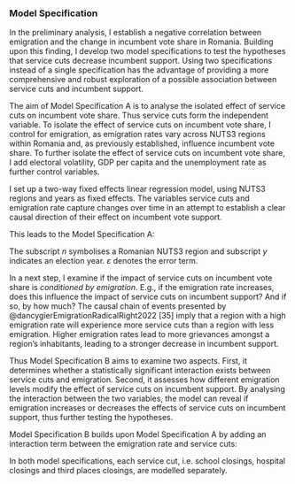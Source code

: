 ### Model Specification
<!-- Empirical specification based on operationalised variables -->

<!-- Intro -->
In the preliminary analysis, I establish a negative correlation between emigration and the change in incumbent vote share in Romania. Building upon this  finding, I develop two model specifications to test the hypotheses that service cuts decrease incumbent support. Using two specifications instead of a single specification has the advantage of providing a more comprehensive and robust exploration of a possible association between service cuts and incumbent support.

<!-- Model Specification A -->
The aim of Model Specification A is to analyse the isolated effect of service cuts on incumbent vote share. Thus service cuts form the independent variable. To isolate the effect of service cuts on incumbent vote share, I control for emigration, as emigration rates vary across NUTS3 regions within Romania and, as previously established, influence incumbent vote share. To further isolate the effect of service cuts on incumbent vote share, I add electoral volatility, GDP per capita and the unemployment rate as further control variables.

I set up a two-way fixed effects linear regression model, using NUTS3 regions and years as fixed effects. The variables service cuts and emigration rate capture changes over time in an attempt to establish a clear causal direction of their effect on incumbent vote support.

This leads to the Model Specification A:

\begin{equation*}
\begin{aligned}
Incumbent \; Vote \; Share \; Change_{n,y} = \beta_n & + \beta_y & \\
& + \beta_1Service \; Cuts_{n, y} \\
& + \beta_2External \; Emigration \; Rate_{n, y} \\
& + \beta_3Electoral \; Volatility_{n, y} \\
& + \beta_4GDP_{n, y} \\
& + \beta_5Unemployment_{n, y} \\
& + \varepsilon
\end{aligned}
\end{equation*}

The subscript $n$ symbolises a Romanian NUTS3 region and subscript $y$ indicates an election year. $ε$ denotes the error term.

<!-- Model Specification B -->
In a next step, I examine if the impact of service cuts on incumbent vote share is *conditioned by emigration*. E.g., if the emigration rate increases, does this influence the impact of service cuts on incumbent support? And if so, by how much? The causal chain of events presented by @dancygierEmigrationRadicalRight2022 [35] imply that a region with a high emigration rate will experience more service cuts than a region with less emigration. Higher emigration rates lead to more grievances amongst a region’s inhabitants, leading to a stronger decrease in incumbent support.

Thus Model Specification B aims to examine two aspects. First, it determines whether a statistically significant interaction exists between service cuts and emigration. Second, it assesses how different emigration levels modify the effect of service cuts on incumbent support. By analysing the interaction between the two variables, the model can reveal if emigration increases or decreases the effects of service cuts on incumbent support, thus further testing the hypotheses.

Model Specification B builds upon Model Specification A by adding an interaction term between the emigration rate and service cuts:

\begin{equation*}
\begin{aligned}
Incumbent \; Vote \; Share \; Change_{n, y} = \beta_n & + \beta_y & \\
      & + \beta_1Service \; Cuts_{n, y} \\
      & + \beta_2External \; Emigration \; Rate_{n, y} \\
	    & + \beta_3 (Service \; Cuts_{n, y} \times Emigration \; Rate_{n, y}) \\
      & + \beta_4Electoral \; Volatility_{n, y} \\
      & + \beta_5GDP_{n, y} \\
      & + \beta_6Unemployment_{n, y} \\
      & + \varepsilon
\end{aligned}
\end{equation*}

In both model specifications, each service cut, i.e. school closings, hospital closings and third places closings, are modelled separately. 
